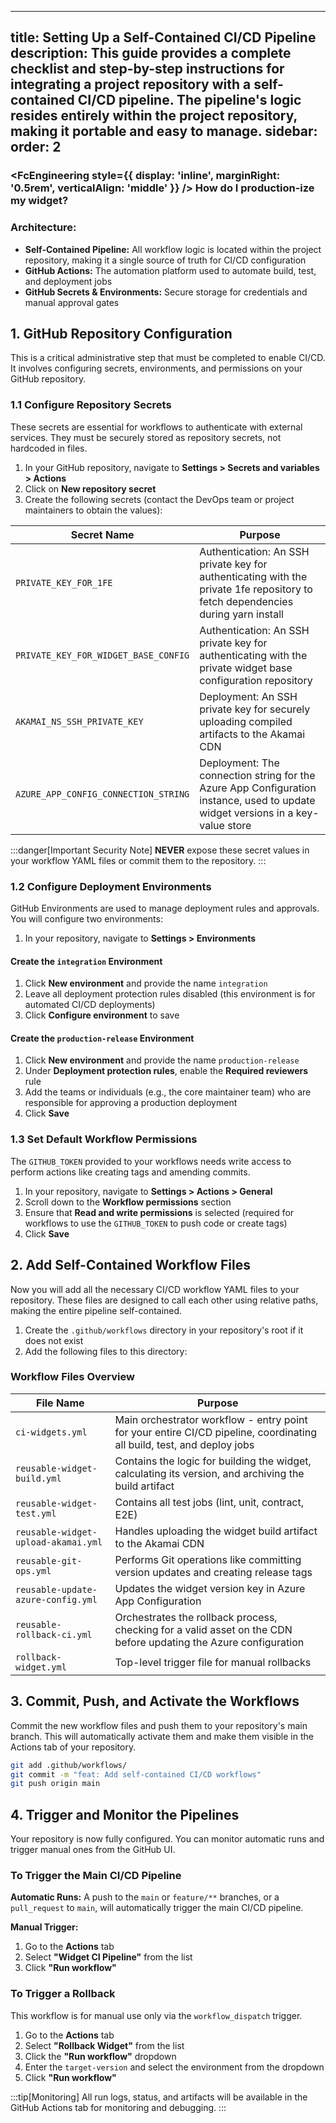 
---
title: Setting Up a Self-Contained CI/CD Pipeline
description: This guide provides a complete checklist and step-by-step instructions for integrating a project repository with a self-contained CI/CD pipeline. The pipeline's logic resides entirely within the project repository, making it portable and easy to manage.
sidebar:
  order: 2
---


### <FcEngineering style={{ display: 'inline', marginRight: '0.5rem', verticalAlign: 'middle' }} /> How do I production-ize my widget?

### Architecture:
- **Self-Contained Pipeline:** All workflow logic is located within the project repository, making it a single source of truth for CI/CD configuration
- **GitHub Actions:** The automation platform used to automate build, test, and deployment jobs
- **GitHub Secrets & Environments:** Secure storage for credentials and manual approval gates

## 1. GitHub Repository Configuration

This is a critical administrative step that must be completed to enable CI/CD. It involves configuring secrets, environments, and permissions on your GitHub repository.

### 1.1 Configure Repository Secrets

These secrets are essential for workflows to authenticate with external services. They must be securely stored as repository secrets, not hardcoded in files.

1. In your GitHub repository, navigate to **Settings > Secrets and variables > Actions**
2. Click on **New repository secret**
3. Create the following secrets (contact the DevOps team or project maintainers to obtain the values):

| Secret Name | Purpose |
|-------------|---------|
| `PRIVATE_KEY_FOR_1FE` | Authentication: An SSH private key for authenticating with the private 1fe repository to fetch dependencies during yarn install |
| `PRIVATE_KEY_FOR_WIDGET_BASE_CONFIG` | Authentication: An SSH private key for authenticating with the private widget base configuration repository |
| `AKAMAI_NS_SSH_PRIVATE_KEY` | Deployment: An SSH private key for securely uploading compiled artifacts to the Akamai CDN |
| `AZURE_APP_CONFIG_CONNECTION_STRING` | Deployment: The connection string for the Azure App Configuration instance, used to update widget versions in a key-value store |

:::danger[Important Security Note]
**NEVER** expose these secret values in your workflow YAML files or commit them to the repository.
:::

### 1.2 Configure Deployment Environments

GitHub Environments are used to manage deployment rules and approvals. You will configure two environments:

1. In your repository, navigate to **Settings > Environments**

#### Create the `integration` Environment

1. Click **New environment** and provide the name `integration`
2. Leave all deployment protection rules disabled (this environment is for automated CI/CD deployments)
3. Click **Configure environment** to save

#### Create the `production-release` Environment

1. Click **New environment** and provide the name `production-release`
2. Under **Deployment protection rules**, enable the **Required reviewers** rule
3. Add the teams or individuals (e.g., the core maintainer team) who are responsible for approving a production deployment
4. Click **Save**

### 1.3 Set Default Workflow Permissions

The `GITHUB_TOKEN` provided to your workflows needs write access to perform actions like creating tags and amending commits.

1. In your repository, navigate to **Settings > Actions > General**
2. Scroll down to the **Workflow permissions** section
3. Ensure that **Read and write permissions** is selected (required for workflows to use the `GITHUB_TOKEN` to push code or create tags)
4. Click **Save**

## 2. Add Self-Contained Workflow Files

Now you will add all the necessary CI/CD workflow YAML files to your repository. These files are designed to call each other using relative paths, making the entire pipeline self-contained.

1. Create the `.github/workflows` directory in your repository's root if it does not exist
2. Add the following files to this directory:

### Workflow Files Overview

| File Name | Purpose |
|-----------|---------|
| `ci-widgets.yml` | Main orchestrator workflow - entry point for your entire CI/CD pipeline, coordinating all build, test, and deploy jobs |
| `reusable-widget-build.yml` | Contains the logic for building the widget, calculating its version, and archiving the build artifact |
| `reusable-widget-test.yml` | Contains all test jobs (lint, unit, contract, E2E) |
| `reusable-widget-upload-akamai.yml` | Handles uploading the widget build artifact to the Akamai CDN |
| `reusable-git-ops.yml` | Performs Git operations like committing version updates and creating release tags |
| `reusable-update-azure-config.yml` | Updates the widget version key in Azure App Configuration |
| `reusable-rollback-ci.yml` | Orchestrates the rollback process, checking for a valid asset on the CDN before updating the Azure configuration |
| `rollback-widget.yml` | Top-level trigger file for manual rollbacks |

## 3. Commit, Push, and Activate the Workflows

Commit the new workflow files and push them to your repository's main branch. This will automatically activate them and make them visible in the Actions tab of your repository.

```bash
git add .github/workflows/
git commit -m "feat: Add self-contained CI/CD workflows"
git push origin main
```

## 4. Trigger and Monitor the Pipelines

Your repository is now fully configured. You can monitor automatic runs and trigger manual ones from the GitHub UI.

### To Trigger the Main CI/CD Pipeline

**Automatic Runs:** A push to the `main` or `feature/**` branches, or a `pull_request` to `main`, will automatically trigger the main CI/CD pipeline.

**Manual Trigger:**
1. Go to the **Actions** tab
2. Select **"Widget CI Pipeline"** from the list
3. Click **"Run workflow"**

### To Trigger a Rollback

This workflow is for manual use only via the `workflow_dispatch` trigger.

1. Go to the **Actions** tab
2. Select **"Rollback Widget"** from the list
3. Click the **"Run workflow"** dropdown
4. Enter the `target-version` and select the environment from the dropdown
5. Click **"Run workflow"**

:::tip[Monitoring]
All run logs, status, and artifacts will be available in the GitHub Actions tab for monitoring and debugging.
:::